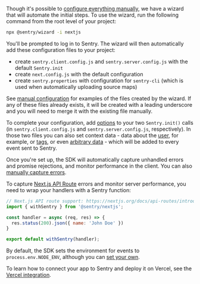 Though it's possible to [configure everything manually](/platforms/javascript/guides/nextjs/manual-setup/), we have a wizard that will automate the initial steps. To use the wizard, run the following command from the root level of your project:

```bash
npx @sentry/wizard -i nextjs
```

You'll be prompted to log in to Sentry. The wizard will then automatically add these configuration files to your project:

- create `sentry.client.config.js` and `sentry.server.config.js` with the default `Sentry.init`
- create `next.config.js` with the default configuration
- create `sentry.properties` with configuration for `sentry-cli` (which is used when automatically uploading source maps)

See [manual configuration](/platforms/javascript/guides/nextjs/manual-setup/) for examples of the files created by the wizard. If any of these files already exists, it will be created with a leading underscore and you will need to merge it with the existing file manually.

To complete your configuration, add [options](/platforms/javascript/configuration/) to your two `Sentry.init()` calls (in `sentry.client.config.js` and `sentry.server.config.js`, respectively). In those two files you can also set context data - data about the [user](/platforms/javascript/enriching-events/identify-user/), for example, or [tags](/platforms/javascript/enriching-events/tags/), or even [arbitrary data](/platforms/javascript/enriching-events/context/) - which will be added to every event sent to Sentry.

Once you're set up, the SDK will automatically capture unhandled errors and promise rejections, and monitor performance in the client. You can also [manually capture errors](/platforms/javascript/guides/nextjs/usage).

To capture [Next.js API Route](https://nextjs.org/docs/api-routes/introduction) errors and monitor server performance, you need to wrap your handlers with a Sentry function:

```javascript
// Next.js API route support: https://nextjs.org/docs/api-routes/introduction
import { withSentry } from '@sentry/nextjs';

const handler = async (req, res) => {
  res.status(200).json({ name: 'John Doe' })
}

export default withSentry(handler);
```

By default, the SDK sets the environment for events to `process.env.NODE_ENV`, although you can [set your own](/platforms/javascript/guides/nextjs/configuration/environments/).

To learn how to connect your app to Sentry and deploy it on Vercel, see the [Vercel integration](/product/integrations/vercel/).
